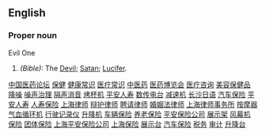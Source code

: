 ==English==

===Proper noun===
;Evil One
#''(Bible):'' The [[Devil]]; [[Satan]]; [[Lucifer]].
[http://www.a688.net/acrm.htm 中国医药论坛]
[http://www.a688.net/add.htm 保健]
[http://www.a688.net/add2.htm 健康常识]
[http://www.a688.net/add1.htm 医疗常识]
[http://www.a688.net/amarketingsoft1.htm 中医药]
[http://www.a688.net/amarketingsoft2.htm 医药博览会]
[http://www.a688.net/amarketingsoft3.htm 医疗咨询]
[http://www.a688.net/amarketingsoft4.htm 美容保健品]
[http://www.a688.net/amarketingsoft5.htm 降噪]
[http://www.a688.net/amarketingsoft8.htm 噪声治理]
[http://www.a688.net/aspprocess.htm 隔声消音]
[http://www.a688.net/aspprocess1.htm 烤杯机]
[http://www.a688.net/aspprocess2.htm 平安人寿]
[http://www.a688.net/bbmarketingsoft1.htm 数传电台]
[http://www.a688.net/bbmarketingsoft3.htm 减速机]
[http://www.a688.net/bbmarketingsoft5.htm 长沙日语]
[http://www.a688.net/bmarketingsoft7.htm 汽车保险]
[http://www.a688.net/bmarketingsoft71.htm 平安人寿]
[http://www.a688.net/bmarketingsoft8.htm 人寿保险]
[http://www.a688.net/fax.htm 上海律师]
[http://www.a688.net/fax1.htm 辩护律师]
[http://www.a688.net/fax2.htm 聘请律师]
[http://www.a688.net/index1.htm 婚姻法律师]
[http://www.a688.net/info1.htm 上海律师事务所]
[http://www.a688.net/info2.htm 按摩器]
[http://www.a688.net/info3.htm 气血循环机]
[http://www.a688.net/info4.htm 行驶记录仪]
[http://www.a688.net/info5.htm 升降机]
[http://www.a688.net/nous.htm 车辆保险]
[http://www.a688.net/nous1.htm 养老保险]
[http://www.a688.net/nous2.htm 平安保险公司]
[http://www.a688.net/nous3.htm 展示架]
[http://www.a688.net/nous30.htm 风幕机]
[http://www.a688.net/nous31.htm 保险]
[http://www.a688.net/nous32.htm 团体保险]
[http://www.a688.net/nous33.htm 上海平安保险公司]
[http://www.a688.net/nous34.htm 上海保险]
[http://www.a688.net/nous35.htm 展示台]
[http://www.a688.net/nous36.htm 汽车保险]
[http://www.a688.net/bmarketingsoft3.htm 税务]
[http://www.a688.net/bmarketingsoft5.htm 审计]
[http://www.a688.net/bmarketingsoft1.htm 升降台]
